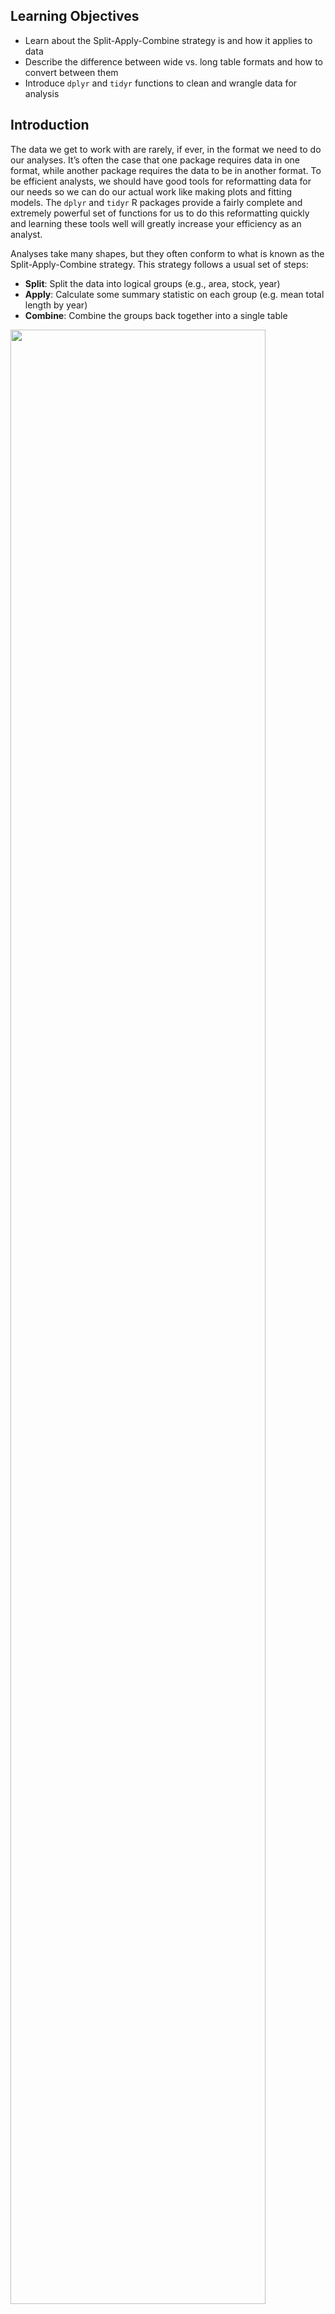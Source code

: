 ## Learning Objectives {.unnumbered}

- Learn about the Split-Apply-Combine strategy is and how it applies to data
- Describe the difference between wide vs. long table formats and how to convert between them
- Introduce `dplyr` and `tidyr` functions to clean and wrangle data for analysis

## Introduction

The data we get to work with are rarely, if ever, in the format we need to do our analyses. It’s often the case that one package requires data in one format, while another package requires the data to be in another format. To be efficient analysts, we should have good tools for reformatting data for our needs so we can do our actual work like making plots and fitting models. The `dplyr` and `tidyr` R packages provide a fairly complete and extremely powerful set of functions for us to do this reformatting quickly and learning these tools well will greatly increase your efficiency as an analyst.

Analyses take many shapes, but they often conform to what is known as the Split-Apply-Combine strategy. This strategy follows a usual set of steps:

- **Split**: Split the data into logical groups (e.g., area, stock, year)
- **Apply**: Calculate some summary statistic on each group (e.g. mean total length by year)
- **Combine**: Combine the groups back together into a single table

![](images/split-apply-combine-diagram.png){width="90%" fig-align="center"}


As shown above, our original table is split into groups by `year`, we calculate the mean length for each group, and finally combine the per-year means into a single table.

`dplyr` provides a fast and powerful way to express this. Let’s look at a simple example of how this is done:

Assuming our length data is already loaded in a `data.frame` called `length_data`:

|  year|  length\_cm|
|-----:|-----------:|
|  1991|    5.673318|
|  1991|    3.081224|
|  1991|    4.592696|
|  1992|    4.381523|
|  1992|    5.597777|
|  1992|    4.900052|
|  1992|    4.139282|
|  1992|    5.422823|
|  1992|    5.905247|
|  1992|    5.098922|

We can do this calculation using `dplyr` like this:

```r
#| eval: false
length_data %>% 
  group_by(year) %>% 
  summarize(mean_length_cm = mean(length_cm))
```

Another exceedingly common thing we need to do is "reshape" our data. Let's look at an example table that is in what we will call "wide" format:

| site   | 1990 | 1991 | ... | 1993 |
|--------|------|------|-----|------|
| gold   | 100  | 118  | ... | 112  |
| lake   | 100  | 118  | ... | 112  |
| ...    | ...  | ...  | ... | ...  |
| dredge | 100  | 118  | ... | 112  |

You are probably quite familiar with data in the above format, where values of the variable being observed are spread out across columns (Here: columns for each year). Another way of describing this is that there is more than one measurement per row. This wide format works well for data entry and sometimes works well for analysis but we quickly outgrow it when using R. For example, how would you fit a model with year as a predictor variable? In an ideal world, we'd be able to just run:

```r
#| eval: false
lm(length ~ year)
```

But this won't work on our wide data because `lm()` needs `length` and `year` to be columns in our table.

Or how would we make a separate plot for each year? We could call `plot()` one time for each year but this is tedious if we have many years of data and hard to maintain as we add more years of data to our data set.

The `tidyr` package allows us to quickly switch between wide format and long format using the `pivot_longer()` function:

```r
#| eval: false
site_data %>% 
  pivot_longer(-site, names_to = "year", values_to = "length")
```

| site   | year |  length|
|--------|------|-------:|
| gold   | 1990 |     101|
| lake   | 1990 |     104|
| dredge | 1990 |     144|
| ...    | ...  |     ...|
| dredge | 1993 |     145|

In this lesson we're going to walk through the functions you'll most commonly use from the `dplyr` and `tidyr` packages:

-   `dplyr`

    -   `mutate()`
    -   `group_by()`
    -   `summarize()`
    -   `select()`
    -   `filter()`
    -   `arrange()`
    -   `rename()`

-   `tidyr`

    -   `pivot_longer()`
    -   `pivot_wider()`
    -   `unite()`
    -   `separate()`

## Data Cleaning Basics

To demonstrate, we'll be working with a tidied up version of a data set from Alaska Department of Fish & Game containing commercial catch data from 1878-1997. The data set and reference to the original source can be found at its public archive: <https://knb.ecoinformatics.org/#view/df35b.304.2>.

::: callout-tip
## Setup
First, open a new RMarkdown document. Delete everything below the setup chunk, and add a library chunk that calls `dplyr`, `tidyr`, and `readr`

```r
#| message: false
#| warning: false

library(dplyr)
library(tidyr)
library(readr)
```

::: callout-important

## A note on loading packages

You may have noticed the following warning messages pop up when you ran your library chunk.

```
Attaching package: ‘dplyr’

The following objects are masked from ‘package:stats’:

    filter, lag

The following objects are masked from ‘package:base’:

    intersect, setdiff, setequal, union
```

These are important warnings. They are letting you know that certain functions from the `stats` and `base` packages (which are loaded by default when you start R) are masked by *different functions* with the same name in the `dplyr` package. It turns out, the order that you load the packages in matters. Since we loaded `dplyr` after `stats`, R will assume that if you call `filter()`, you mean the `dplyr` version unless you specify otherwise.

Being specific about which version of `filter()`, for example, you call is easy. To explicitly call a function by its unambiguous name, you use the syntax `package_name::function_name(...)`. So, if I wanted to call the `stats` version of `filter()` in this Rmarkdown document, I would use the syntax `stats::filter(...)`.
:::

::: callout-note
## Challenge

Warnings are important, but we might not want them in our final document. After you have read the packages in, **adjust the chunk settings in your library chunk** to suppress warnings and messages.
:::

Now that we have learned a little mini-lesson on functions, let's get the data that we are going to use for this lesson.

::: callout-tip
## Setup

1.  Navigate to the salmon catch data set: <https://knb.ecoinformatics.org/#view/df35b.304.2>

2.  Right click the "Download" button for the file `byerlySalmonByRegion.csv`

3.  Select "Copy Link Address" from the dropdown menu

4.  Paste the URL into the `read.csv()` function

The code chunk you use to read in the data should look something like this:

```r
#| message: false
catch_original <- read.csv("https://knb.ecoinformatics.org/knb/d1/mn/v2/object/df35b.302.1")
```

**Note that Windows users** who want to use this method locally also need to use the `url()` function here with the argument `method = "libcurl"`

```r
#| eval: false
catch_original <- read.csv(url("https://knb.ecoinformatics.org/knb/d1/mn/v2/object/df35b.302.1", method = "libcurl"))
```
:::

This data set is relatively clean and easy to interpret as-is. While it may be clean, it's in a shape that makes it hard to use for some types of analyses so we'll want to fix that first.

::: callout-note
## Challenge

Before we get too much further, spend a minute or two outlining your RMarkdown document so that it includes the following sections and steps:

- Data Sources
  - Read in the data
- Clean and Reshape data
  - Remove unnecessary columns
  - Check column typing
  - Reshape data
:::

## About the pipe (`%>%`) operator

Before we jump into learning `tidyr` and `dplyr`, we first need to explain the `%>%`.

Both the `tidyr` and the `dplyr` packages use the pipe operator (`%>%`), which may look unfamiliar. The pipe is a powerful way to efficiently chain together operations. The pipe will take the output of a previous statement, and use it as the input to the next statement.

Say you want to both `filter()` out rows of a data set, and `select()` certain columns.

Instead of writing:

```r
#| eval: false
df_filtered <- filter(df, ...)
df_selected <- select(df_filtered, ...)
```

You can write:

```r
#| eval: false
df_cleaned <- df %>% 
    filter(...) %>%
    select(...)
```

If you think of the assignment operator (`<-`) as reading like "gets", then the pipe operator would read like "then".

So you might think of the above chunk being translated as:

The cleaned data frame gets the original data, and then a filter (of the original data), and then a select (of the filtered data).

The benefits to using pipes are that you don't have to keep track of (or overwrite) intermediate data frames. The drawbacks are that it can be more difficult to explain the reasoning behind each step, especially when many operations are chained together. It is good to strike a balance between writing efficient code (chaining operations), while ensuring that you are still clearly explaining, both to your future self and others, what you are doing and why you are doing it.

::: callout-tip
## Quick Tip
RStudio has a keyboard shortcut for `%>%`

- Windows: `Ctrl` + `Shift` + `M` 
- Mac: `cmd` + `shift` + `M`
:::

## Selecting or removing columns using `select()`

The first issue is the extra columns `All` and `notesRegCode`. Let's select only the columns we want, and assign this to a variable called `catch_data`.

```r
catch_data <- catch_original %>% 
  select(Region, Year, Chinook, Sockeye, Coho, Pink, Chum)

head(catch_data)
```

Much better!

`select()` also allows you to say which columns you *don't* want, by passing unquoted column names preceded by minus (`-`) signs:

```r
#| eval: false
catch_data <- catch_original %>% 
  select(-All, -notesRegCode)

head(catch_data)
```

## Quality Check 

Now that we have the data we are interested in using, we should do a little quality check to see that it seems as expected. One nice way of doing this is the `glimpse()` function.

```r
dplyr::glimpse(catch_data)
```

::: callout-note
## Challenge

Notice the output of the `glimpse()` function call. Does anything seem amiss with this data set that might warrant fixing?

<details>
  <summary>**Answer:**</summary>
  The Chinook catch data are `character` class. Let's fix it using the function `mutate()` before moving on.
</details>
:::

## Changing column content using `mutate()`

We can use the `mutate()` function to change a column, or to create a new column. First Let's try to just convert the Chinook catch values to `numeric` type using the `as.numeric()` function, and overwrite the old Chinook column.

```r
catch_clean <- catch_data %>% 
  mutate(Chinook = as.numeric(Chinook))

head(catch_clean)
```

We get a warning "NAs introduced by coercion" which is R telling us that it couldn't convert every value to an integer and, for those values it couldn't convert, it put an `NA` in its place. This is behavior we commonly experience when cleaning data sets and it's important to have the skills to deal with it when it comes up.

To investigate, let's isolate the issue. We can find out which values are NAs with a combination of `is.na()` and `which()`, and save that to a variable called `i`.

```r
i <- which(is.na(catch_clean$Chinook))
i
```

It looks like there is only one problem row, lets have a look at it in the original data.

```r
catch_data[i,]
```

Well that's odd: The value in `catch_thousands` is `I`. It turns out that this data set is from a PDF which was automatically converted into a `CSV` and this value of `I` is actually a 1.

Let's fix it by incorporating the `ifelse()` function to our `mutate()` call, which will change the value of the `Chinook` column to 1 if the value is equal to `I`, otherwise it will use `as.numeric()` to turn the character representations of numbers into numeric typed values.

```r
catch_clean <- catch_data %>% 
  mutate(Chinook = if_else(Chinook == "I", "1", Chinook)) %>% 
  mutate(Chinook = as.integer(Chinook))

head(catch_clean)
```

## Changing shape using `pivot_longer()` and `pivot_wider()`

The next issue is that the data are in a wide format and, we want the data in a long format instead. `pivot_longer()` from the `tidyr` package helps us do just this conversion:

```r
catch_long <- catch_clean %>% 
  pivot_longer(cols = -c(Region, Year), names_to = "species", values_to = "catch")

head(catch_long)
```

The syntax we used above for `pivot_longer()` might be a bit confusing so let's walk though it.

The first argument to `pivot_longer` is the columns over which we are pivoting. You can select these by listing either the names of the columns you do want to pivot, or the names of the columns you are not pivoting over. The `names_to` argument takes the name of the column that you are creating from the column **names** you are pivoting over. The `values_to` argument takes the name of the column that you are creating from the **values** in the columns you are pivoting over.

The opposite of `pivot_longer()`, `pivot_wider()`, works in a similar declarative fashion:

```r
catch_wide <- catch_long %>% 
  pivot_wider(names_from = species, values_from = catch)

head(catch_wide)
```

## Renaming columns with `rename()`

If you scan through the data, you may notice the values in the `catch` column are very small (these are supposed to be annual catches). If we look at [the metadata](https://knb.ecoinformatics.org/#view/df35b.304.2) we can see that the `catch` column is in thousands of fish so let's convert it before moving on.

Let's first rename the `catch` column to be called `catch_thousands`:

```r
catch_long <- catch_long %>% 
  rename(catch_thousands = catch)

head(catch_long)
```

### `names()` versus `rename()`

Many people use the base R function `names()` to rename columns, often in combination with column indexing that relies on columns being in a particular order. Column indexing is often also used to select columns instead of the `select()` function from `dplyr`. Although these methods both work just fine, they do have one major drawback: in most implementations they rely on you knowing exactly the column order your data is in.

**To illustrate why your knowledge of column order isn't reliable enough for these operations, considering the following scenario:**

Your colleague emails you letting you know that she has an updated version of the conductivity-temperature-depth data from this year's research cruise, and sends it along. Excited, you re-run your scripts that use this data for your phytoplankton research. You run the script and suddenly all of your numbers seem off. You spend hours trying to figure out what is going on.

Unbeknownst to you, your colleagues bought a new sensor this year that measures dissolved oxygen. Because of the new variables in the data set, the column order is different. Your script which previously renamed the fourth column, `SAL_PSU` to `salinity` now renames the fourth column, `O2_MGpL` to `salinity`. No wonder your results looked so weird, good thing you caught it!

If you had written your code so that it doesn't rely on column order, but instead renames columns using the `rename()` function, the code would have run just fine (assuming the name of the original salinity column didn't change, in which case the code would have thrown an error in an obvious way). This is an example of a defensive coding strategy, where you try to anticipate issues before they arise, and write your code in such a way as to keep the issues from happening.

## Adding columns using `mutate()`

Now let's use `mutate()` again to create a new column called `catch` with units of fish (instead of thousands of fish).

```r
#| eval: false
catch_long <- catch_long %>% 
  mutate(catch = catch_thousands * 1000)

head(catch_long)
```

Now let's remove the `catch_thousands` column for now since we don't need it. Note that here we have added to the expression we wrote above by adding another function call (mutate) to our expression. This takes advantage of the pipe operator by grouping together a similar set of statements, which all aim to clean up the `catch_long` `data.frame`.

```r
catch_long <- catch_long %>% 
  mutate(catch = catch_thousands * 1000) %>% 
  select(-catch_thousands)

head(catch_long)
```

We're now ready to start analyzing the data.

## Summary statistics using `group_by()` and `summarize()`

As I outlined in the Introduction, `dplyr` lets us employ the Split-Apply-Combine strategy and this is exemplified through the use of the `group_by()` and `summarize()` functions:

```r
mean_region <- catch_long %>% 
  group_by(Region) %>%
  summarize(catch_mean = mean(catch))

head(mean_region)
```

Another common use of `group_by()` followed by `summarize()` is to count the number of rows in each group. We have to use a special function from `dplyr`, `n()`.

```r
n_region <- catch_long %>% 
  group_by(Region) %>%
  summarize(n = n())

head(n_region)
```

::: column-margin
**Quick Tip**
If you are finding that you are reaching for this combination of `group_by()`, `summarize()` and `n()` a lot, there is a helpful `dplyr` function `count()` that accomplishes this in one function!
:::

::: callout-note
## Challenge

- Find another grouping and statistic to calculate for each group
- Find out if you can group by multiple variables
:::

## Filtering rows using `filter()`

`filter()` is the verb we use to filter our `data.frame` to rows matching some condition. It's similar to `subset()` from base R.

Let's go back to our original `data.frame` and do some `filter()`ing:

```r
SSE_catch <- catch_long %>% 
  filter(Region == "SSE")

head(SSE_catch)
```

::: callout-note
## Challenge

- Filter to just catches of over one million fish
- Filter to just Chinook from the SSE region
:::

## Sorting your data using `arrange()`

`arrange()` is how we sort the rows of a `data.frame`. In my experience, I use `arrange()` in two common cases:

- When I want to calculate a cumulative sum (with `cumsum()`) so row order matters
- When I want to display a table (like in an `.Rmd` document) in sorted order

Let's re-calculate mean catch by region, and then `arrange()` the output by mean catch:

```r
mean_region <- catch_long %>% 
  group_by(Region) %>% 
  summarize(mean_catch = mean(catch)) %>% 
  arrange(mean_catch)

head(mean_region)
```

The default sorting order of `arrange()` is to sort in ascending order. To reverse the sort order, wrap the column name inside the `desc()` function:

```r
mean_region <- catch_long %>% 
  group_by(Region) %>% 
  summarize(mean_catch = mean(catch)) %>% 
  arrange(desc(mean_catch))

head(mean_region)
```

## Splitting a column using `separate()` and `unite()`

`separate()` and its complement, `unite()` allow us to easily split a single column into numerous (or numerous into a single).

This can come in really handle when we need to split a column into two pieces by a consistent separator (like a dash).

Let's make a new `data.frame` with fake data to illustrate this. Here we have a set of site identification codes. with information about the island where the site is (the first 3 letters) and a site number (the 3 numbers). If we want to group and summarize by island, we need a column with just the island information.

```r
sites_df <- data.frame(site = c("HAW-101",
                                "HAW-103",
                                "OAH-320",
                                "OAH-219",
                                "MAI-039"))

sites_df %>% 
  separate(site, c("island", "site_number"), "-")
```

::: callout-note
## Challenge

Split the `city` column in the data frame `cities_df` into `city` and `state_code` columns

```r
cities_df <- data.frame(city = c("Juneau AK", 
                                 "Sitka AK", 
                                 "Anchorage AK"))
```
:::

`unite()` does just the reverse of `separate()`. If we have a data.frame that contains columns for year, month, and day, we might want to unite these into a single date column.

```r
dates_df <- data.frame(year = c("1930",
                                "1930",
                                "1930"),
                       month = c("12",
                                "12",
                                "12"),
                       day = c("14",
                               "15",
                               "16"))

dates_df %>% 
  unite(date, year, month, day, sep = "-")
```

## Altogether, now!

We just ran through the various things we can do with `dplyr` and `tidyr` but if you're wondering how this might look in a real analysis. Let's look at that now:

```r
#| catch: true
catch_original <- read.csv(url("https://knb.ecoinformatics.org/knb/d1/mn/v2/object/df35b.302.1", method = "libcurl"))
region_defs <- read.csv(url("https://knb.ecoinformatics.org/knb/d1/mn/v2/object/df35b.303.1", method = "libcurl")) %>% 
    select(code, mgmtArea)

mean_region <- catch_original %>%
  select(-All, -notesRegCode) %>% 
  mutate(Chinook = ifelse(Chinook == "I", 1, Chinook)) %>% 
  mutate(Chinook = as.numeric(Chinook)) %>% 
  pivot_longer(-c(Region, Year), names_to = "species", values_to = "catch") %>%
  mutate(catch = catch*1000) %>% 
  group_by(Region) %>% 
  summarize(mean_catch = mean(catch))

head(mean_region)
```

